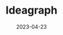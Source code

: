 ---
title: "Ideagraph"
description: "NLP enabled Co-Pilot, take your thoughts into an interactive and expandable map.
This app lets you convert any text or speech into a map that links different ideas together."
date: "2023-04-23"
published: true
repository: https://github.com/shlokj/ideagraph
---
